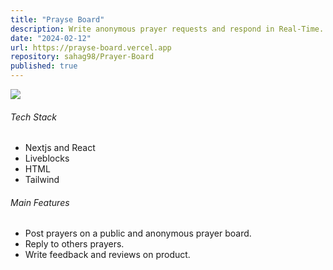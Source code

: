 ```yaml
---
title: "Prayse Board"
description: Write anonymous prayer requests and respond in Real-Time.
date: "2024-02-12"
url: https://prayse-board.vercel.app
repository: sahag98/Prayer-Board
published: true
---
```


[![](/prayer-board.png)](https://prayse-board.vercel.app)

###### Tech Stack

- Nextjs and React
- Liveblocks
- HTML
- Tailwind

###### Main Features

- Post prayers on a public and anonymous prayer board.
- Reply to others prayers.
- Write feedback and reviews on product.
